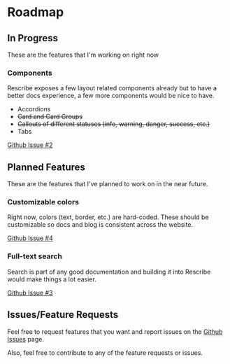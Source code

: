 # Roadmap

## In Progress

These are the features that I'm working on right now

### Components

Rescribe exposes a few layout related components already but to have a better docs experience,
a few more components would be nice to have.

- Accordions
- <del>Card and Card Groups</del>
- <del>Callouts of different statuses (info, warning, danger, success, etc.)</del> 
- Tabs

[Github Issue #2](https://github.com/i4o-oss/rescribe/issues/2)


## Planned Features

These are the features that I've planned to work on in the near future.

### Customizable colors

Right now, colors (text, border, etc.) are hard-coded. These should be customizable so docs and blog is consistent across the website.

[Github Issue #4](https://github.com/i4o-oss/rescribe/issues/4)

### Full-text search

Search is part of any good documentation and building it into Rescribe would make things a lot easier.

[Github Issue #3](https://github.com/i4o-oss/rescribe/issues/3)

## Issues/Feature Requests

Feel free to request features that you want and report issues on the [Github Issues](https://github.com/i4o-oss/rescribe/issues) page.

Also, feel free to contribute to any of the feature requests or issues.
